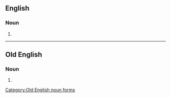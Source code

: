 ==English==

===Noun===
{{head|en|noun plural form}}

# {{plural of|worde|lang=en}}

----

==Old English==

===Noun===
{{head|ang|noun forms}}

# {{inflection of|word||gen|s|lang=ang}}

[[Category:Old English noun forms]]